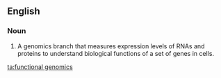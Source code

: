==English==
{{wikipedia}}

===Noun===
{{en-noun|head=[[functional]] [[genomics]]|-}}
# {{biochemistry}} {{genetics}} A genomics branch that measures expression levels of RNAs and proteins to understand biological functions of a set of genes in cells.

[[ta:functional genomics]]